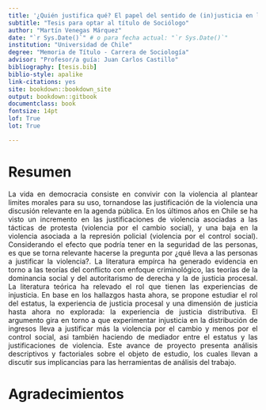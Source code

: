 ---
title: '¿Quién justifica qué? El papel del sentido de (in)justicia en las justificaciones de violencia en contexto de protesta'
subtitle: "Tesis para optar al título de Sociólogo"
author: "Martín Venegas Márquez"
date: "`r Sys.Date()`" # o para fecha actual: "`r Sys.Date()`"
institution: "Universidad de Chile"
degree: "Memoria de Título - Carrera de Sociología"
advisor: "Profesor/a guía: Juan Carlos Castillo"
bibliography: [tesis.bib]
biblio-style: apalike
link-citations: yes
site: bookdown::bookdown_site
output: bookdown::gitbook
documentclass: book
fontsize: 14pt
lof: True
lot: True

---


# Resumen {-}

<div style="text-align: justify">

La vida en democracia consiste en convivir con la violencia al plantear limites morales para su uso, tornandose las justificación de la violencia una discusión relevante en la agenda pública. En los últimos años en Chile se ha visto un incremento en las justificaciones de violencia asociadas a las tácticas de protesta (violencia por el cambio social), y una baja en la violencia asociada a la represión policial (violencia por el control social). Considerando el efecto que podría tener en la seguridad de las personas, es que se torna relevante hacerse la pregunta por ¿qué lleva a las personas a justificar la violencia?. La literatura empírca ha generado evidencia en torno a las teorías del conflicto con enfoque criminológico, las teorías de la dominancia social y del autoritarismo de derecha y la de justicia procesal. La literatura teórica ha relevado el rol que tienen las experiencias de injusticia. En base en los hallazgos hasta ahora, se propone estudiar el rol del estatus, la experiencia de justicia procesal y una dimensión de justicia hasta ahora no explorada: la experiencia de justicia distributiva. El argumento gira en torno a que experimentar injusticia en la distribución de ingresos lleva a justificar más la violencia por el cambio y menos por el control social, asi también haciendo de mediador entre el estatus y las justificaciones de violencia. Este avance de proyecto presenta análisis descriptivos y factoriales sobre el objeto de estudio, los cuales llevan a discutir sus implicancias para las herramientas de análisis del trabajo.


# Agradecimientos {-}
